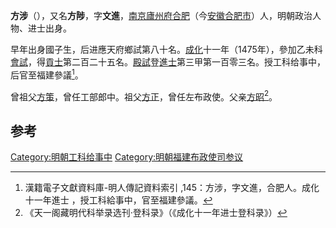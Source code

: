 '''方涉'''（{{bd|1442年||？}}），又名'''方陟'''，字'''文進'''，[[南京|南京]][[廬州府|廬州府]][[合肥|合肥]]（今[[安徽|安徽]][[合肥市|合肥市]]）人，明朝政治人物、进士出身。

早年出身國子生，后进應天府鄉試第八十名。[[成化|成化]]十一年（1475年），參加乙未科[[會試|會試]]，得[[貢士|貢士]]第二百二十五名。[[殿試|殿試]]登[[進士|進士]]第三甲第一百零三名。授工科给事中，后官至福建參議<ref> 漢籍電子文獻資料庫-明人傳記資料索引 ,145：方涉，字文進，合肥人。成化十一年進士 ，授工科給事中，官至福建參議。</ref>。

曾祖父[[方策|方策]]，曾任工部郎中。祖父[[方正|方正]]，曾任左布政使。父亲[[方昭|方昭]]<ref>《天一阁藏明代科举录选刊·登科录》（《成化十一年进士登科录》）</ref>。

==参考==
{{reflist}}
{{明朝人物小作品}}
{{成化十一年乙未科殿試金榜}}
[[Category:明朝工科给事中|Category:明朝工科给事中]]
[[Category:明朝福建布政使司参议|Category:明朝福建布政使司参议]]